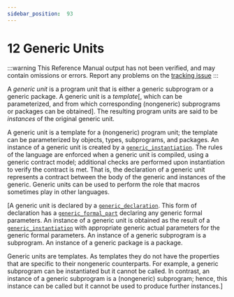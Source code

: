 ---
sidebar_position:  93
---

# 12 Generic Units

:::warning
This Reference Manual output has not been verified,
and may contain omissions or errors.
Report any problems on the [tracking issue](https://github.com/ada-lang-io/ada-lang-io/issues/20)
:::


<p>A <em>generic unit</em> is a program unit that is either a generic subprogram or a generic package. A generic unit is a <em>template</em>[, which can be parameterized, and from which corresponding (nongeneric) subprograms or packages can be obtained]. The resulting program units are said to be <em>instances</em> of the original generic unit. <br /></p>

<Admonition type="aarm" aarm="glossary-entry" title="Glossary entry: ">
<strong></strong>A generic unit is a template for a (nongeneric) program unit; the template can be parameterized by objects, types, subprograms, and packages. An instance of a generic unit is created by a <code><a href="../AA-12/AA-12.3#S0315">generic_instantiation</a></code>. The rules of the language are enforced when a generic unit is compiled, using a generic contract model; additional checks are performed upon instantiation to verify the contract is met. That is, the declaration of a generic unit represents a contract between the body of the generic and instances of the generic. Generic units can be used to perform the role that macros sometimes play in other languages.<br /></Admonition>

<p>[A generic unit is declared by a <code><a href="../AA-12/AA-12.1#S0310">generic_declaration</a></code>. This form of declaration has a <code><a href="../AA-12/AA-12.1#S0313">generic_formal_part</a></code> declaring any generic formal parameters. An instance of a generic unit is obtained as the result of a <code><a href="../AA-12/AA-12.3#S0315">generic_instantiation</a></code> with appropriate generic actual parameters for the generic formal parameters. An instance of a generic subprogram is a subprogram. An instance of a generic package is a package.<br /></p>

<p>Generic units are templates. As templates they do not have the properties that are specific to their nongeneric counterparts. For example, a generic subprogram can be instantiated but it cannot be called. In contrast, an instance of a generic subprogram is a (nongeneric) subprogram; hence, this instance can be called but it cannot be used to produce further instances.] <br /></p>

